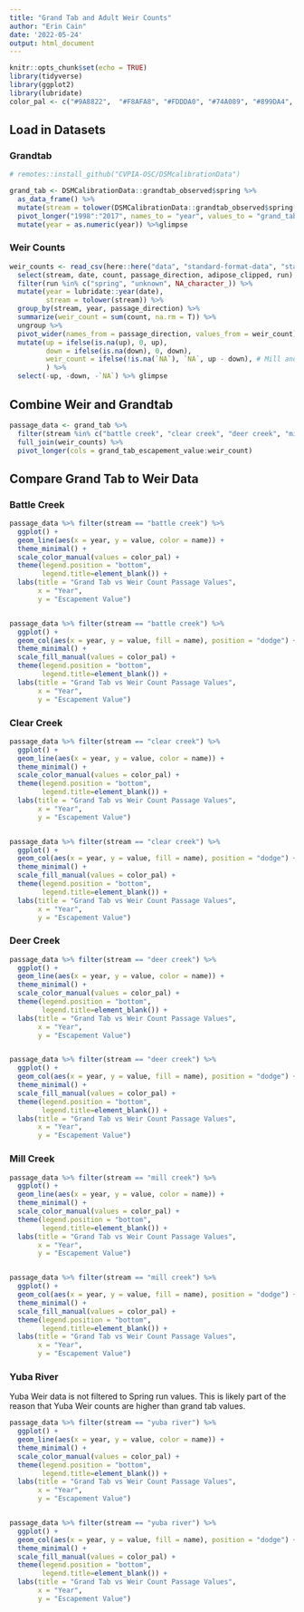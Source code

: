 ```yaml
---
title: "Grand Tab and Adult Weir Counts"
author: "Erin Cain"
date: '2022-05-24'
output: html_document
---
```


```r
knitr::opts_chunk$set(echo = TRUE)
library(tidyverse)
library(ggplot2)
library(lubridate)
color_pal <- c("#9A8822",  "#F8AFA8", "#FDDDA0", "#74A089", "#899DA4", "#446455", "#DC863B", "#C93312")
```

## Load in Datasets {.tabset}

### Grandtab


```r
# remotes::install_github("CVPIA-OSC/DSMcalibrationData")

grand_tab <- DSMCalibrationData::grandtab_observed$spring %>%
  as_data_frame() %>% 
  mutate(stream = tolower(DSMCalibrationData::grandtab_observed$spring[, 1] %>% names())) %>%
  pivot_longer("1998":"2017", names_to = "year", values_to = "grand_tab_escapement_value") %>% 
  mutate(year = as.numeric(year)) %>%glimpse
```

### Weir Counts

```r
weir_counts <- read_csv(here::here("data", "standard-format-data", "standard_adult_upstream_passage.csv")) %>% 
  select(stream, date, count, passage_direction, adipose_clipped, run) %>%
  filter(run %in% c("spring", "unknown", NA_character_)) %>%
  mutate(year = lubridate::year(date),
         stream = tolower(stream)) %>% 
  group_by(stream, year, passage_direction) %>%
  summarize(weir_count = sum(count, na.rm = T)) %>%
  ungroup %>% 
  pivot_wider(names_from = passage_direction, values_from = weir_count) %>% 
  mutate(up = ifelse(is.na(up), 0, up), 
         down = ifelse(is.na(down), 0, down), 
         weir_count = ifelse(!is.na(`NA`), `NA`, up - down), # Mill and deer do not give passage direction, assume passage is up
         ) %>% 
  select(-up, -down, -`NA`) %>% glimpse

```

## Combine Weir and Grandtab 

```r
passage_data <- grand_tab %>% 
  filter(stream %in% c("battle creek", "clear creek", "deer creek", "mill creek", "yuba river")) %>%
  full_join(weir_counts) %>% 
  pivot_longer(cols = grand_tab_escapement_value:weir_count)

```


## Compare Grand Tab to Weir Data {.tabset}

### Battle Creek 

```r
passage_data %>% filter(stream == "battle creek") %>% 
  ggplot() + 
  geom_line(aes(x = year, y = value, color = name)) + 
  theme_minimal() + 
  scale_color_manual(values = color_pal) + 
  theme(legend.position = "bottom",
        legend.title=element_blank()) + 
  labs(title = "Grand Tab vs Weir Count Passage Values", 
       x = "Year", 
       y = "Escapement Value")


passage_data %>% filter(stream == "battle creek") %>% 
  ggplot() + 
  geom_col(aes(x = year, y = value, fill = name), position = "dodge") + 
  theme_minimal() + 
  scale_fill_manual(values = color_pal) + 
  theme(legend.position = "bottom",
        legend.title=element_blank()) + 
  labs(title = "Grand Tab vs Weir Count Passage Values", 
       x = "Year", 
       y = "Escapement Value")

```

### Clear Creek

```r
passage_data %>% filter(stream == "clear creek") %>% 
  ggplot() + 
  geom_line(aes(x = year, y = value, color = name)) + 
  theme_minimal() + 
  scale_color_manual(values = color_pal) + 
  theme(legend.position = "bottom",
        legend.title=element_blank()) + 
  labs(title = "Grand Tab vs Weir Count Passage Values", 
       x = "Year", 
       y = "Escapement Value")


passage_data %>% filter(stream == "clear creek") %>% 
  ggplot() + 
  geom_col(aes(x = year, y = value, fill = name), position = "dodge") + 
  theme_minimal() + 
  scale_fill_manual(values = color_pal) + 
  theme(legend.position = "bottom",
        legend.title=element_blank()) + 
  labs(title = "Grand Tab vs Weir Count Passage Values", 
       x = "Year", 
       y = "Escapement Value")

```

### Deer Creek
```r
passage_data %>% filter(stream == "deer creek") %>% 
  ggplot() + 
  geom_line(aes(x = year, y = value, color = name)) + 
  theme_minimal() + 
  scale_color_manual(values = color_pal) + 
  theme(legend.position = "bottom",
        legend.title=element_blank()) + 
  labs(title = "Grand Tab vs Weir Count Passage Values", 
       x = "Year", 
       y = "Escapement Value")


passage_data %>% filter(stream == "deer creek") %>% 
  ggplot() + 
  geom_col(aes(x = year, y = value, fill = name), position = "dodge") + 
  theme_minimal() + 
  scale_fill_manual(values = color_pal) + 
  theme(legend.position = "bottom",
        legend.title=element_blank()) + 
  labs(title = "Grand Tab vs Weir Count Passage Values", 
       x = "Year", 
       y = "Escapement Value")

```


### Mill Creek 
```r
passage_data %>% filter(stream == "mill creek") %>% 
  ggplot() + 
  geom_line(aes(x = year, y = value, color = name)) + 
  theme_minimal() + 
  scale_color_manual(values = color_pal) + 
  theme(legend.position = "bottom",
        legend.title=element_blank()) + 
  labs(title = "Grand Tab vs Weir Count Passage Values", 
       x = "Year", 
       y = "Escapement Value")


passage_data %>% filter(stream == "mill creek") %>% 
  ggplot() + 
  geom_col(aes(x = year, y = value, fill = name), position = "dodge") + 
  theme_minimal() + 
  scale_fill_manual(values = color_pal) + 
  theme(legend.position = "bottom",
        legend.title=element_blank()) + 
  labs(title = "Grand Tab vs Weir Count Passage Values", 
       x = "Year", 
       y = "Escapement Value")

```

### Yuba River

Yuba Weir data is not filtered to Spring run values. This is likely part of the reason that Yuba Weir counts are higher than grand tab values. 
```r
passage_data %>% filter(stream == "yuba river") %>% 
  ggplot() + 
  geom_line(aes(x = year, y = value, color = name)) + 
  theme_minimal() + 
  scale_color_manual(values = color_pal) + 
  theme(legend.position = "bottom",
        legend.title=element_blank()) + 
  labs(title = "Grand Tab vs Weir Count Passage Values", 
       x = "Year", 
       y = "Escapement Value")


passage_data %>% filter(stream == "yuba river") %>% 
  ggplot() + 
  geom_col(aes(x = year, y = value, fill = name), position = "dodge") + 
  theme_minimal() + 
  scale_fill_manual(values = color_pal) + 
  theme(legend.position = "bottom",
        legend.title=element_blank()) + 
  labs(title = "Grand Tab vs Weir Count Passage Values", 
       x = "Year", 
       y = "Escapement Value")

```